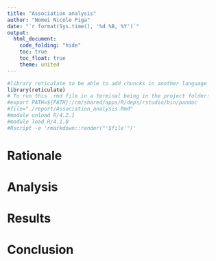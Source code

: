 ---
title: "Association analysis"
author: "Nomei Nicole Piga"
date: "`r format(Sys.time(), '%d %B, %Y')`"
output:
  html_document:
    code_folding: "hide"
    toc: true
    toc_float: true
    theme: united
---


```{r, setup, hide = TRUE}
#library reticulate to be able to add chuncks in another language
library(reticulate)
# To run this .rmd file in a terminal being in the project folder:
#export PATH=${PATH}:/cm/shared/apps/R/deps/rstudio/bin/pandoc
#file="./report/Association_analysis.Rmd"
#module unload R/4.2.1
#module load R/4.1.0
#Rscript -e 'rmarkdown::render("'$file'")'
```
# Rationale

# Analysis

# Results

# Conclusion